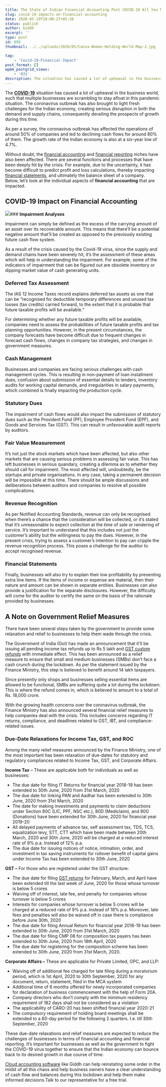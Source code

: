 ```yaml
---
title: The State of Indian Financial Accounting Post COVID-19 All You Need to Know
slug: covid-19-impacts-on-financial-accounting
date: 2020-05-19T18:00:27+05:30
status: publish
author: Giddh
excerpt: ''
type: post
id: 695
thumbnail: ../../uploads/2020/05/Canva-Woman-Holding-World-Map-2.jpg

tag:
    - 'Covid-19-Financial-Impact'
post_format: []
wpmm_postgrid_views:
    - '831'
description: The situation has caused a lot of upheaval in the business world, such that multiple businesses are scrambling to stay 
---
```

The [**COVID-19**](https://www.mygov.in/covid-19) situation has caused a lot of upheaval in the business world, such that multiple businesses are scrambling to stay afloat in this pandemic situation. The coronavirus outbreak has also brought to light fresh challenges for the Indian economy, creating serious disruption in both the demand and supply chains, consequently derailing the prospects of growth during this time.

As per a survey, the coronavirus outbreak has affected the operations of around 50% of companies and led to declining cash flows for around 80% of them. The growth rate of the Indian economy is also at a six-year low of 4.7%.

Without doubt, the [financial accounting](https://giddh.com/blog/finance-basics-how-to-forecast-expenses/) and [financial reporting](https://giddh.com/blog/everything-you-need-to-know-about-business-financial-reporting/) niches have also been affected. There are several functions and processes that have been deeply hit by the crisis. For example, due to the uncertainty, it has become difficult to predict profit and loss calculations, thereby impacting [financial statements](https://www.investopedia.com/terms/f/financial-statements.asp), and ultimately the balance sheet of a company.   
Below, let’s look at the individual aspects of **financial accounting** that are impacted.

**COVID-19 Impact on Financial Accounting**
-------------------------------------------

![](../../uploads/2020/05/Canva-Woman-Holding-World-Map-2.jpg)### **Impairment Analyses**

Impairment can simply be defined as the excess of the carrying amount of an asset over its recoverable amount. This means that there’ll be a potential negative amount that’ll be created as opposed to the previously existing future cash flow system.

As a result of the crisis caused by the Covid-19 virus, since the supply and demand chains have been severely hit, it’s the assessment of these areas which will help in understanding the impairment. For example, some of the indicators of impairment that can be figured out are obsolete inventory or dipping market value of cash generating units.

### **Deferred Tax Assessmen**t

The IAS 12 Income Taxes record explains deferred tax assets as one that can be “recognised for deductible temporary differences and unused tax losses (tax credits) carried forward, to the extent that it is probable that future taxable profits will be available.”

For determining whether any future taxable profits will be available, companies need to assess the probabilities of future taxable profits and tax planning opportunities. However, in the present circumstances, the company forecasts have become difficult due to frequent changes in forecast cash flows, changes in company tax strategies, and changes in government measures.

### **Cash Management**

Businesses and companies are facing serious challenges with cash management cycles. This is resulting in non-payment of loan installment dues, confusion about submission of essential details to lenders, inventory audits for working capital demands, and irregularities in salary payments, which combined is finally impacting the production cycle.

### **Statutory Dues**

The impairment of cash flows would also impact the submission of statutory dues such as the Provident Fund (PF), Employee Provident Fund (EPF), and Goods and Services Tax (GST). This can result in unfavourable audit reports by auditors.

### **Fair Value Measurement**

It’s not just the stock markets which have been affected, but also other markets that are causing serious problems in assessing fair value. This has left businesses in serious quandary, creating a dilemma as to whether they should call for impairment. The most affected will, undoubtedly, be the startups and private organisations. In any case, taking a permanent decision will be impossible at this time. There should be ample discussions and deliberations between auditors and companies to resolve all possible complications.

### **Revenue Recognition**

As per Notified Accounting Standards, revenue can only be recognised when there’s a chance that the consideration will be collected, or it’s stated that it’s unreasonable to expect collection at the time of sale or rendering of service. It’s important to understand that this includes not just the customer’s ability but the willingness to pay the dues. However, in the present crisis, trying to assess a customer’s intention to pay can cripple the revenue recognition process. This poses a challenge for the auditor to accept recognised revenue.

### **Financial Statements**

Finally, businesses will also try to explain their low profitability by presenting extra line items. If the items of income or expense are material, then their nature and amount can be shown in separate entities. Businesses can also provide a justification for the separate disclosures. However, the difficulty will come for the auditor to certify the same on the basis of the rationale provided by businesses.

**A Note on Government Relief Measures**
----------------------------------------

There have been several steps taken by the government to provide some relaxation and relief to businesses to help them wade through the crisis.

The Government of India (GoI) has made an announcement that it’ll be issuing all pending income tax refunds up to Rs 5 lakh and [GST custom refunds](https://giddh.com/guide/complete-guide-to-gst/) with immediate effect. This has been announced as a relief measure to ensure that small and medium businesses (SMBs) don’t face a cash crunch during the lockdown. As per the statement issued by the Finance Ministry, this step is believed to benefit around 14 lakh taxpayers.

Since presently only shops and businesses selling essential items are allowed to be functional, SMBs are suffering quite a lot during the lockdown. This is where the refund comes in, which is believed to amount to a total of Rs. 18,000 crore.

With the growing health concerns over the coronavirus outbreak, the Finance Ministry has also announced several financial relief measures to help companies deal with the crisis. This includes concerns regarding IT returns, compliance, and deadlines related to GST, IBT, and compliance-related issues.

### **Due-Date Relaxations for Income Tax, GST, and ROC**

Among the many relief measures announced by the Finance Ministry, one of the most important has been relaxation of due-dates for statutory and regulatory compliances related to Income Tax, GST, and Corporate Affairs.

**Income Tax** – These are applicable both for individuals as well as businesses:

- The due date for filing IT Returns for financial year 2018-19 has been extended to 30th June, 2020 from 31st March, 2020
- The due date for linking PAN and Aadhar has been extended to 30th June, 2020 from 31st March, 2020
- The date for making investments and payments to claim deductions under Section 80C (LIC, PPF, NSC etc.), 80D (Mediclaim), and 80G (Donations) have been extended for 30th June, 2020 for financial year 2019-20
- All delayed payments of advance tax, self assessment tax, TDS, TCS, equalization levy, STT, CTT which have been made between 20th March, 2020 and 30th June, 2020 will be charged at a reduced interest rate of 9% p.a. Instead of 12% p.a.
- The due date for issuing notices of notice, intimation, order, and investment in tax saving instruments for rollover benefit of capital gains under Income Tax has been extended to 30th June, 2020

**GST –** For those who are registered under the GST structure:

- The due date for filing [GST returns](https://giddh.com/guide/gst-kya-hai-hindi/) for February, March, and April have been extended till the last week of June, 2020 for those whose turnover is below 5 crores
- Waiving off of interest, late fee, and penalty for companies whose turnover is below 5 crores
- Interests for companies whose turnover is below 5 crores will be charged at a reduced rate of 9% p.a. instead of 18% p.a. Moreover, late fees and penalties will also be waived off in case there is compliance before June 30th, 2020
- The due date for filing Annual Return for financial year 2018-19 has been extended to 30th June, 2020 from 31st March, 2020
- The due date for filing CMP 08 for composition tax payers has been extended to 30th June, 2020 from 18th April, 2020
- The due date for registering for the composition scheme has been extended to 30th June, 2020 from 31st March, 2020.

**Corporate Affairs –** These are applicable for Private Limited, OPC, and LLP:

- Waiving off of additional fee charged for late filing during a moratorium period, which is 1st April, 2020 to 30th September, 2020 for any document, return, statement, filed in the MCA system
- Additional time of 6 months offered for newly incorporated companies for declaration of business commencement with the help of Form 20A.
- Company directors who don’t comply with the minimum residency requirement of 182 days shall not be considered as a violation
- The applicability of CARO-20 has been shifted financial year 2020-21
- The compulsory requirement of holding board meetings shall be extended to a 60-day period for the following 2 quarters. I.e. till 30th September, 2020

These due-date relaxations and relief measures are expected to reduce the challenges of businesses in terms of financial accounting and financial reporting. It’s important for businesses as well as the government to fight the COVID-19 virus together to ensure that the Indian economy can bounce back to its desired growth in due course of time.

[Cloud accounting software](https://giddh.com/) like Giddh can help reinstating some order in the midst of all this chaos and help business owners have a clear understanding of cash flow and balances during this lockdown and help them make informed decisions.Talk to our representative for a free trial.